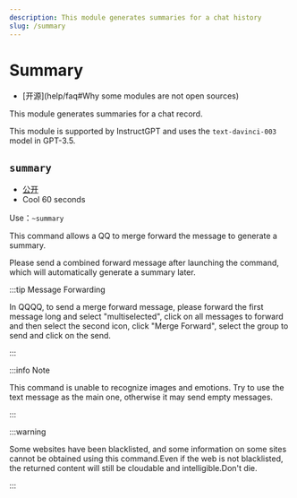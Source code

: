 ```yaml
---
description: This module generates summaries for a chat history
slug: /summary
---
```


# Summary

-   [开源]\(help/faq#Why some modules are not open sources)

This module generates summaries for a chat record.

This module is supported by InstructGPT and uses the `text-davinci-003` model in GPT-3.5.

## `summary`

-   [公开](permissions)
-   Cool 60 seconds

Use：`~summary`

This command allows a QQ to merge forward the message to generate a summary.

Please send a combined forward message after launching the command, which will automatically generate a summary later.

:::tip Message Forwarding

In QQQQ, to send a merge forward message, please forward the first message long and select "multiselected", click on all messages to forward and then select the second icon, click "Merge Forward", select the group to send and click on the send.

:::

:::info Note

This command is unable to recognize images and emotions. Try to use the text message as the main one, otherwise it may send empty messages.

:::

:::warning

Some websites have been blacklisted, and some information on some sites cannot be obtained using this command.Even if the web is not blacklisted, the returned content will still be cloudable and intelligible.Don't die.

:::
